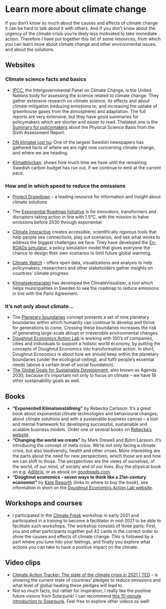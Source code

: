 
# Learn more about climate change

If you don’t know so much about the causes and effects of climate change it can be hard to talk about it with others.
And if you don’t know about the urgency of the climate crisis you’re likely less motivated to take immediate action.
Therefore I have put together this list of some resources, from which you can learn more about climate change and other environmental issues,
and about the solutions.

## Websites

### Climate science facts and basics

-   [IPCC](https://www.ipcc.ch/), the Intergovernmental Panel on Climate Change,
    is the United Nations body for assessing the science related to climate change.
    They gather extensive research on climate science, its effects and about climate mitigation (reducing emissions to,
    and increasing the uptake of greenhouse gases from the atmosphere) and adaptation. The full reports are very extensive,
    but they have good summaries for policymakers which are shorter and easier to read. Thelatest one is the [Summary for
    policymakers](https://www.ipcc.ch/report/ar6/wg1/#SPM) about the
    Physical Science Basis from the Sixth Assessment Report.

-   [DN klimatet just nu](https://www.dn.se/klimatet-just-nu/): One of
    the largest Swedish newspapers has gathered facts of where we are right
    now concerning climate change, and where we are heading.

-   [Klimatklockan](https://stage.klimatklockan.se/): shows how much
    time we have until the remaining Swedish carbon budget has run out, if
    we continue to emit at the current pace.

### How and in which speed to reduce the emissions

-   [Project Drawdown](https://www.drawdown.org) – a leading
    resource for information and insight about climate solutions
-   The [Exponential Roadmap
    Initiative](https://exponentialroadmap.org) is for innovators,
    transformers and disruptors taking action in line with 1.5°C, with
    the mission to halve emissions before 2030 through exponential
-   [Climate Interactive](https://www.climateinteractive.org/)
    creates accessible, scientifically rigorous tools that help people
    see connections, play out scenarios, and see what works to address
    the biggest challenges we face. They have developed the [En-ROADs
    simulator](https://www.climateinteractive.org/tools/en-roads/), a
    policy simulation model that gives everyone the chance to design
    their own scenarios to limit future global warming.

-   [Climate Watch](https://www.climatewatchdata.org/) - offers open
    data, visualizations and analysis to help policymakers, researchers
    and other stakeholders gather insights on countries' climate
    progress
-   [Klimatsekretariatet](https://www.klimatsekretariatet.se/) has
    developed the ClimateVisualizer, a tool which helps municipalities
    in Sweden to see the roadmap to reduce emissions in line with the
    Paris Agreement.

### It’s not only about climate...

-   The [Planetary
    boundaries](https://stockholmresilience.org/research/planetary-boundaries.html)
    concept presents a set of nine planetary boundaries within which
    humanity can continue to develop and thrive for generations to come.
    Crossing these boundaries increases the risk of generating
    large-scale abrupt or irreversible environmental changes.
-   [Doughnut Economics Action Lab](https://doughnuteconomics.org/) is
    working with 100’s of companies, cities and individuals to support a
    holistic world economy, by putting the concepts of Doughnut
    Economics into transformative action. In short, Doughnut Economics
    is about how we should keep within the planetary boundaries (under
    the ecological ceiling), and fulfil people’s essential needs (above
    a certain level of social foundation).
-   [The Global Goals for Sustainable
    Development](https://www.globalgoals.org/), also known as Agenda
    2030, because it’s important not only to focus on climate – we have
    16 other sustainability goals as well.

## Books

-   **“Exponentiell Klimatomställning”** by Rebecka
    Carlsson. It’s a great book about exponential climate
    technologies and behavioural changes; about climate
    solutions and with a sustainable business canvas – a
    tool and mental framework for developing successful,
    sustainable and scalable business models. Order one or
    several books on [Rebecka’s
    website](https://www.rebeckacarlsson.se/).
-   **“Changing the world we create”** by Mark Drewell and
    Björn Larsson. It’s introducing the concept of meta
    crisis: We’re not only facing a climate crisis, but also
    biodiversity, health and other crises. More interesting
    are the parts about the need for new perspectives, which
    those are and how we can shift to those. The
    perspectives are the views of ourselves, of the world,
    of our mind, of society and of our lives. Buy the
    physical book on e.g.
    [Adlibris](https://www.adlibris.com/se/bok/changing-the-world-we-create-9781912892921),
    or as ebook on
    [goodreads.com](https://www.goodreads.com/book/show/54324495-changing-the-world-we-create).
-   **“Doughnut economics - seven ways to think like a
    21st-century economist”** by [Kate
    Raworth](https://www.kateraworth.com/) (links to where
    to buy the book), see information in short on the
    [Doughnut Economics Action Lab
    website](https://doughnuteconomics.org/tools-and-stories/2).

## Workshops and courses

-   I participated in the [Climate
    Fresk](https://climatefresk.org/) workshop in early
    2021 and participated in a training to become a
    facilitator in mid-2021 to be able to facilitate such
    workshops. The workshop consists of three parts: First,
    you and other participants together put 42 cards in the
    correct order to show the causes and effects of climate
    change. This is followed by a part where you tune into
    your feelings, and finally you explore what actions you
    can take to have a positive impact on the climate.

## Video clips

-   [Climate Action Tracker: The state of the climate
    crisis in 2021 | TED](https://youtu.be/-wJo5aKBwq0) -
    is showing the current state of countries’ pledges to
    reduce emissions and what level of global heating these
    pledges will lead to.
-   Not so much facts, but rather for inspiration, I really
    like the positive future visions from Solarpunk! I can
    recommend [this 10-minute introduction
    to Solarpunk](https://youtu.be/u3aauiR9M88). Feel free to explore other videos
    as well!
